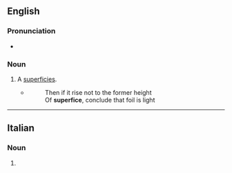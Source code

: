 ==English==

===Pronunciation===
* {{IPA|en|/ˈsuːpə(ɹ)fɪs/}}

===Noun===
{{en-noun}}

# {{lb|en|obsolete}} A [[superficies]].
#* {{RQ:Dryden Georgics|2}}
#*: Then if it rise not to the former height<br>Of '''superfice''', conclude that foil is light 

{{Webster 1913}}

----

==Italian==

===Noun===
{{it-noun|f}}

# {{alt form|it|superficie}}
